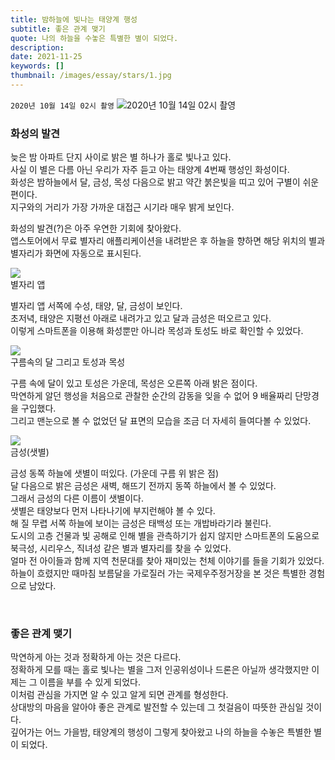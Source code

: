 ```yaml
---
title: 밤하늘에 빛나는 태양계 행성
subtitle: 좋은 관계 맺기
quote: 나의 하늘을 수놓은 특별한 별이 되었다.
description: 
date: 2021-11-25
keywords: []
thumbnail: /images/essay/stars/1.jpg
---
```


`2020년 10월 14일 02시 촬영`
![2020년 10월 14일 02시 촬영](/images/essay/stars/1.jpg)

### 화성의 발견

늦은 밤 아파트 단지 사이로 밝은 별 하나가 홀로 빛나고 있다.  
사실 이 별은 다름 아닌 우리가 자주 듣고 아는 태양계 4번째 행성인 화성이다.  
화성은 밤하늘에서 달, 금성, 목성 다음으로 밝고 약간 붉은빛을 띠고 있어 구별이 쉬운 편이다.  
지구와의 거리가 가장 가까운 대접근 시기라 매우 밝게 보인다.  
  
화성의 발견(?)은 아주 우연한 기회에 찾아왔다.  
앱스토어에서 무료 별자리 애플리케이션을 내려받은 후 하늘을 향하면 해당 위치의 별과 별자리가 화면에 자동으로 표시된다.  

![](https://firebasestorage.googleapis.com/v0/b/mind-kr.appspot.com/o/img%2F30-5.jpg?alt=media&token=31dbf9f0-8067-448e-974e-5e893a6c046e)  
별자리 앱

별자리 앱 ​서쪽에 수성, 태양, 달, 금성이 보인다.  
초저녁, 태양은 지평선 아래로 내려가고 있고 달과 금성은 떠오르고 있다.  
이렇게 스마트폰을 이용해 화성뿐만 아니라 목성과 토성도 바로 확인할 수 있었다.  

![](https://firebasestorage.googleapis.com/v0/b/mind-kr.appspot.com/o/img%2F30-6.jpg?alt=media&token=b626a816-abd4-4e9c-94ac-c3f7c89b5a9d)  
구름속의 달 그리고 토성과 목성

구름 속에 달이 있고 토성은 가운데, 목성은 오른쪽 아래 밝은 점이다.  
막연하게 알던 행성을 처음으로 관찰한 순간의 감동을 잊을 수 없어 9 배율짜리 단망경을 구입했다.  
그리고 맨눈으로 볼 수 없었던 달 표면의 모습을 조금 더 자세히 들여다볼 수 있었다.  

![](https://firebasestorage.googleapis.com/v0/b/mind-kr.appspot.com/o/img%2F30-7.jpg?alt=media&token=6279a548-a349-48d6-90db-5fc602240c15)  
금성(샛별)

금성 ​동쪽 하늘에 샛별이 떠있다. (가운데 구름 위 밝은 점)  
달 다음으로 밝은 금성은 새벽, 해뜨기 전까지 동쪽 하늘에서 볼 수 있었다.  
그래서 금성의 다른 이름이 샛별이다.  
샛별은 태양보다 먼저 나타나기에 부지런해야 볼 수 있다.  
해 질 무렵 서쪽 하늘에 보이는 금성은 태백성 또는 개밥바라기라 불린다.  
도시의 고층 건물과 빛 공해로 인해 별을 관측하기가 쉽지 않지만 스마트폰의 도움으로 북극성, 시리우스, 직녀성 같은 별과 별자리를 찾을 수 있었다.  
얼마 전 아이들과 함께 지역 천문대를 찾아 재미있는 천체 이야기를 들을 기회가 있었다.  
하늘이 흐렸지만 때마침 보름달을 가로질러 가는 국제우주정거장을 본 것은 특별한 경험으로 남았다.  

​ 

### 좋은 관계 맺기

막연하게 아는 것과 정확하게 아는 것은 다르다.  
정확하게 모를 때는 홀로 빛나는 별을 그저 인공위성이나 드론은 아닐까 생각했지만 이제는 그 이름을 부를 수 있게 되었다.  
이처럼 관심을 가지면 알 수 있고 알게 되면 관계를 형성한다.  
상대방의 마음을 알아야 좋은 관계로 발전할 수 있는데 그 첫걸음이 따뜻한 관심일 것이다.  
​깊어가는 어느 가을밤, 태양계의 행성이 그렇게 찾아왔고 나의 하늘을 수놓은 특별한 별이 되었다.